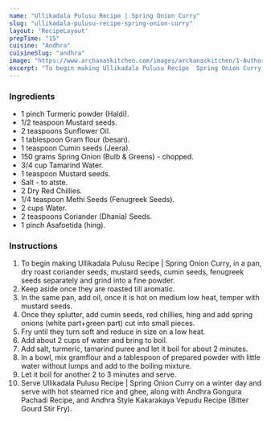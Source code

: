 ---
name: "Ullikadala Pulusu Recipe | Spring Onion Curry"
slug: "ullikadala-pulusu-recipe-spring-onion-curry"
layout: 'RecipeLayout'
prepTime: "15"
cuisine: "Andhra"
cuisineSlug: "andhra"
image: "https://www.archanaskitchen.com/images/archanaskitchen/1-Author/anu.mallajosyula-gmail.com/Ullikadala_Pulusu_Spring_Onion_pulusu.jpg"
excerpt: "To begin making Ullikadala Pulusu Recipe  Spring Onion Curry, in a pan, dry roast coriander seeds, mustard seeds, cumin seeds, fenugreek seeds separately and grind into a fine powder"
---

### Ingredients

- 1 pinch Turmeric powder (Haldi).
- 1/2 teaspoon Mustard seeds.
- 2 teaspoons Sunflower Oil.
- 1 tablespoon Gram flour (besan).
- 1 teaspoon Cumin seeds (Jeera).
- 150 grams Spring Onion (Bulb & Greens) - chopped.
- 3/4 cup Tamarind Water.
- 1 teaspoon Mustard seeds.
- Salt - to atste.
- 2 Dry Red Chillies.
- 1/4 teaspoon Methi Seeds (Fenugreek Seeds).
- 2 cups Water.
- 2 teaspoons Coriander (Dhania) Seeds.
- 1 pinch Asafoetida (hing).

### Instructions

1. To begin making Ullikadala Pulusu Recipe | Spring Onion Curry, in a pan, dry roast coriander seeds, mustard seeds, cumin seeds, fenugreek seeds separately and grind into a fine powder.
1. Keep aside once they are roasted till aromatic.
1. In the same pan, add oil, once it is hot on medium low heat, temper with mustard seeds.
1. Once they splutter, add cumin seeds, red chillies, hing and add spring onions (white part+green part) cut into small pieces.
1. Fry until they turn soft and reduce in size on a low heat.
1. Add about 2 cups of water and bring to boil.
1. Add salt, turmeric, tamarind puree and let it boil for about 2 minutes.
1. In a bowl, mix gramflour and a tablespoon of prepared powder with little water without lumps and add to the boiling mixture.
1. Let it boil for another 2 to 3 minutes and serve.
1. Serve Ullikadala Pulusu Recipe | Spring Onion Curry on a winter day and serve with hot steamed rice and ghee, along with Andhra Gongura Pachadi Recipe, and Andhra Style Kakarakaya Vepudu Recipe (Bitter Gourd Stir Fry).
